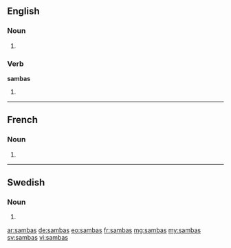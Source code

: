 ==English==

===Noun===
{{head|en}}

# {{plural of|samba}}

===Verb===
'''sambas'''

# {{en-third-person singular of|samba}}

----

==French==

===Noun===
{{head|fr|g=m-p}}

# {{plural of|samba|lang=fr}}

----

==Swedish==

===Noun===
{{head|sv|noun form}}

# {{sv-noun-form-indef-gen|samba}}

[[ar:sambas]]
[[de:sambas]]
[[eo:sambas]]
[[fr:sambas]]
[[mg:sambas]]
[[my:sambas]]
[[sv:sambas]]
[[vi:sambas]]